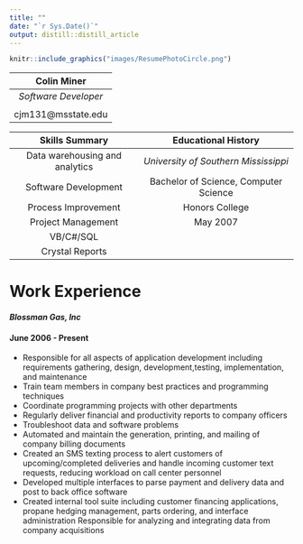 ```yaml
---
title: ""
date: "`r Sys.Date()`"
output: distill::distill_article
---
```



```r
knitr::include_graphics("images/ResumePhotoCircle.png")
```

| **Colin Miner** |
|:------:|
| *Software Developer* |
| |
| cjm131@msstate.edu |

| **Skills Summary** | **Educational History** |
|:-----:|:-----:|
Data warehousing and analytics  | *University of Southern Mississippi*
Software Development | Bachelor of Science, Computer Science
Process Improvement | Honors College
Project Management | May 2007
VB/C#/SQL |
Crystal Reports |


# Work Experience
#### *Blossman Gas, Inc*
#### June 2006 - Present
* Responsible for all aspects of application development including requirements gathering, design, development,testing, implementation, and maintenance  
* Train team members in company best practices and programming techniques  
* Coordinate programming projects with other departments  
* Regularly deliver financial and productivity reports to company officers  
* Troubleshoot data and software problems  
* Automated and maintain the generation, printing, and mailing of company billing documents  
* Created an SMS texting process to alert customers of upcoming/completed deliveries and handle incoming customer text requests, reducing workload on call center personnel
* Developed multiple interfaces to parse payment and delivery data and post to back office software  
* Created internal tool suite including customer financing applications, propane hedging management, parts ordering, and interface administration Responsible for analyzing and integrating data from company acquisitions  
